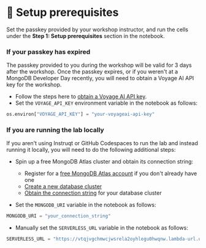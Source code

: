 # 👐 Setup prerequisites

Set the passkey provided by your workshop instructor, and run the cells under the **Step 1: Setup prerequisites** section in the notebook.

### If your passkey has expired

The passkey provided to you during the workshop will be valid for 3 days after the workshop. Once the passkey expires, or if you weren't at a MongoDB Developer Day recently, you will need to obtain a Voyage AI API key for the workshop.
* Follow the steps here to [obtain a Voyage AI API key](https://docs.voyageai.com/docs/api-key-and-installation#authentication-with-api-keys).
* Set the `VOYAGE_API_KEY` environment variable in the notebook as follows:

```python
os.environ["VOYAGE_API_KEY"] = "your-voyageai-api-key"
```

### If you are running the lab locally

If you aren't using Instruqt or GitHub Codespaces to run the lab and instead running it locally, you will need to do the following additional steps:

* Spin up a free MongoDB Atlas cluster and obtain its connection string:

    * Register for a [free MongoDB Atlas account](https://www.mongodb.com/cloud/atlas/register) if you don't already have one
    * [Create a new database cluster](https://www.mongodb.com/docs/guides/atlas/cluster)
    * [Obtain the connection string](https://www.mongodb.com/docs/guides/atlas/connection-string) for your database cluster

* Set the `MONGODB_URI` variable in the notebook as follows:

```python
MONGODB_URI = "your_connection_string"
```

* Manually set the `SERVERLESS_URL` variable in the notebook as follows:

```python
SERVERLESS_URL = "https://vtqjvgchmwcjwsrela2oyhlegu0hwqnw.lambda-url.us-west-2.on.aws/"
```